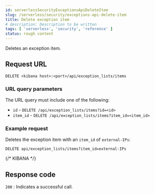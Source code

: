 ```yaml
---
id: serverlessSecurityExceptionsApiDeleteItem
slug: /serverless/security/exceptions-api-delete-item
title: Delete exception item
# description: Description to be written
tags: [ 'serverless', 'security', 'reference' ]
status: rough content
---
```


<div id="exceptions-api-delete-item"></div>

Deletes an exception item.

## Request URL

`DELETE <kibana host>:<port>/api/exception_lists/items`

### URL query parameters

The URL query must include one of the following:

* `id` - `DELETE /api/exception_lists/items?id=<id>`
* `item_id` - `DELETE /api/exception_lists/items?item_id=<item_id>`

### Example request

Deletes the exception item with an `item_id` of `external-IPs`:

```console
DELETE api/exception_lists/items?item_id=external-IPs
```
{/* KIBANA */}

## Response code

`200` 
    : Indicates a successful call.

